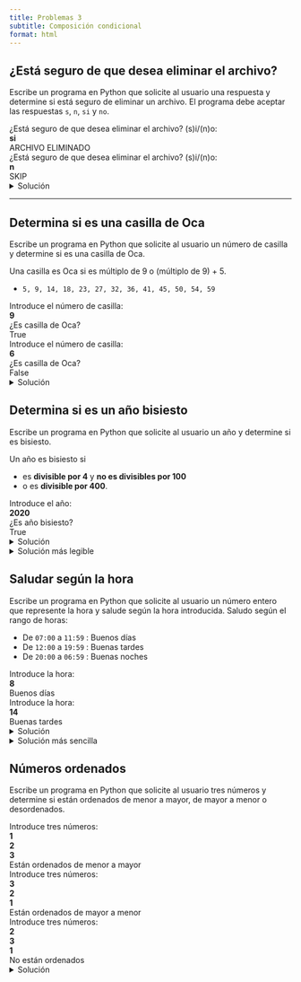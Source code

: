 ```yaml
---
title: Problemas 3
subtitle: Composición condicional
format: html
---
```


## ¿Está seguro de que desea eliminar el archivo?

Escribe un programa en Python que solicite al usuario una respuesta y determine si está seguro de eliminar un archivo.
El programa debe aceptar las respuestas `s`, `n`, `si` y `no`.

| ¿Está seguro de que desea eliminar el archivo? (s)i/(n)o:
| **si**
| ARCHIVO ELIMINADO

| ¿Está seguro de que desea eliminar el archivo? (s)i/(n)o:
| **n**
| SKIP

<details>
<summary>Solución</summary>

```python
print("¿Está seguro de que desea eliminar el archivo? (s)i/(n)o:")
respuesta = input()

if respuesta == "s" or respuesta == "si":
    print("ARCHIVO ELIMINADO")
elif respuesta == "n" or respuesta == "no":
    print("SKIP")
```

</details>

---

## Determina si es una casilla de Oca

Escribe un programa en Python que solicite al usuario un número de casilla y determine si es una casilla de Oca.

Una casilla es Oca si es múltiplo de 9 o (múltiplo de 9) + 5.

- `5, 9, 14, 18, 23, 27, 32, 36, 41, 45, 50, 54, 59`

| Introduce el número de casilla:
| **9**
| ¿Es casilla de Oca?
| True

| Introduce el número de casilla:
| **6**
| ¿Es casilla de Oca?
| False

<details>
<summary>Solución</summary>

```python
print("Introduce el número de casilla:")

casilla = int(input())

es_oca = casilla % 9 == 0 or casilla % 9 == 5

print("¿Es casilla de Oca?")
print(es_oca)

```

</details>

## Determina si es un año bisiesto

Escribe un programa en Python que solicite al usuario un año y determine si es bisiesto.

Un año es bisiesto si 

- es **divisible por 4** y **no es divisibles por 100**
- o es **divisible por 400**.

| Introduce el año:
| **2020**
| ¿Es año bisiesto?
| True

<details>
<summary>Solución</summary>

```python
print("Introduce el año:")
anyo = int(input())

es_bisiesto = (anyo % 4 == 0 and anyo % 100 != 0) or anyo % 400 == 0

print("¿Es año bisiesto?")
print(es_bisiesto)
```

</details>

<details>
<summary>Solución más legible</summary>

```python
print("Introduce el año:")
año = int(input())

multiplo_4 = anyo % 4 == 0
multiplo_100 = anyo % 100 == 0
multiplo_400 = anyo % 400 == 0
es_bisiesto = multiplo_400 or (multiplo_4 and not multiplo_100)

print("¿Es año bisiesto?")
print(es_bisiesto)
```

</details>

## Saludar según la hora

Escribe un programa en Python que solicite al usuario un número entero que represente la hora y salude según la hora introducida.
Saludo según el rango de horas:

- De `07:00` a `11:59` : Buenos días
- De `12:00` a `19:59` : Buenas tardes
- De `20:00` a `06:59` : Buenas noches

| Introduce la hora:
| **8**
| Buenos días

| Introduce la hora:
| **14**
| Buenas tardes

<details>
<summary>Solución</summary>

```python
print("Introduce la hora:")
hora = int(input())

if 7 <= hora < 12:
    print("Buenos días")
elif 12 <= hora < 20:
    print("Buenas tardes")
elif 20 <= hora <= 24 or 0 <= hora < 7:
    print("Buenas noches")
```

</details>

<details>

<summary>Solución más sencilla</summary>

```python
print("Introduce la hora:")
hora = int(input())

if 7 <= hora < 12:
    print("Buenos días")
elif 12 <= hora < 20:
    print("Buenas tardes")
else:
    print("Buenas noches")
```

</details>

## Números ordenados

Escribe un programa en Python que solicite al usuario tres números y determine si están ordenados de menor a mayor, de mayor a menor o desordenados.

| Introduce tres números:
| **1**
| **2**
| **3**
| Están ordenados de menor a mayor

| Introduce tres números:
| **3**
| **2**
| **1**
| Están ordenados de mayor a menor

| Introduce tres números:
| **2**
| **3**
| **1**
| No están ordenados

<details>
<summary>Solución</summary>

```python
print("Introduce tres números:")
a = int(input())
b = int(input())
c = int(input())

if a <= b <= c:
    print("Están ordenados de menor a mayor")
elif a >= b >= c:
    print("Están ordenados de mayor a menor")
else:
    print("No están ordenados")
```

</details>

